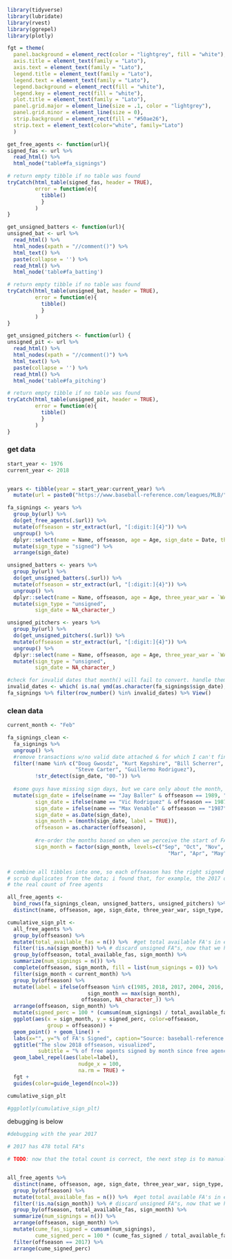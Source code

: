 


```r
library(tidyverse)
library(lubridate)
library(rvest)
library(ggrepel)
library(plotly)

fgt = theme(
  panel.background = element_rect(color = "lightgrey", fill = "white"),
  axis.title = element_text(family = "Lato"),
  axis.text = element_text(family = "Lato"),
  legend.title = element_text(family = "Lato"),
  legend.text = element_text(family = "Lato"),
  legend.background = element_rect(fill = "white"),
  legend.key = element_rect(fill = "white"),
  plot.title = element_text(family = "Lato"),
  panel.grid.major = element_line(size = .1, color = "lightgrey"),
  panel.grid.minor = element_line(size = 0),
  strip.background = element_rect(fill = "#50ae26"),
  strip.text = element_text(color="white", family="Lato")
  )


```

```r
get_free_agents <- function(url){
signed_fas <- url %>%
  read_html() %>%
  html_node("table#fa_signings")

# return empty tibble if no table was found
tryCatch(html_table(signed_fas, header = TRUE),
         error = function(e){
           tibble()
           }
         )  
}

get_unsigned_batters <- function(url){
unsigned_bat <- url %>%
  read_html() %>%
  html_nodes(xpath = "//comment()") %>%
  html_text() %>%
  paste(collapse = '') %>%
  read_html() %>%
  html_node('table#fa_batting') 

# return empty tibble if no table was found
tryCatch(html_table(unsigned_bat, header = TRUE),
         error = function(e){
           tibble()
           }
         )
}

get_unsigned_pitchers <- function(url) {
unsigned_pit <- url %>%
  read_html() %>%
  html_nodes(xpath = "//comment()") %>%
  html_text() %>%
  paste(collapse = '') %>%
  read_html() %>%
  html_node('table#fa_pitching')

# return empty tibble if no table was found
tryCatch(html_table(unsigned_pit, header = TRUE),
         error = function(e){
           tibble()
           }
         )
}
```


### get data

```r
start_year <- 1976
current_year <- 2018


years <- tibble(year = start_year:current_year) %>%
  mutate(url = paste0("https://www.baseball-reference.com/leagues/MLB/", year, "-free-agents.shtml"))

fa_signings <- years %>%
  group_by(url) %>%
  do(get_free_agents(.$url)) %>%
  mutate(offseason = str_extract(url, "[:digit:]{4}")) %>%
  ungroup() %>%
  dplyr::select(name = Name, offseason, age = Age, sign_date = Date, three_year_war = `WAR3`) %>%
  mutate(sign_type = "signed") %>%
  arrange(sign_date)

unsigned_batters <- years %>%
  group_by(url) %>%
  do(get_unsigned_batters(.$url)) %>%
  mutate(offseason = str_extract(url, "[:digit:]{4}")) %>%
  ungroup() %>%
  dplyr::select(name = Name, offseason, age = Age, three_year_war = `WAR3`) %>%
  mutate(sign_type = "unsigned",
         sign_date = NA_character_)

unsigned_pitchers <- years %>%
  group_by(url) %>%
  do(get_unsigned_pitchers(.$url)) %>%
  mutate(offseason = str_extract(url, "[:digit:]{4}")) %>%
  ungroup() %>%
  dplyr::select(name = Name, offseason, age = Age, three_year_war = `WAR3`) %>%
  mutate(sign_type = "unsigned",
         sign_date = NA_character_)

#check for invalid dates that month() will fail to convert. handle them manually later
invalid_dates <- which( is.na( ymd(as.character(fa_signings$sign_date), tz="UTC") ) )
fa_signings %>% filter(row_number() %in% invalid_dates) %>% View()

```

### clean data

```r
current_month <- "Feb"

fa_signings_clean <- 
  fa_signings %>%
  ungroup() %>%
  #remove transactions w/no valid date attached & for which I can't find info
  filter(!name %in% c("Doug Gwosdz", "Kurt Kepshire", "Bill Scherrer", "Darryl Motley",
                      "Steve Carter", "Guillermo Rodriguez"),
         !str_detect(sign_date, "00-")) %>%
  
  #some guys have missing sign days, but we care only about the month, so fake it
  mutate(sign_date = ifelse(name == "Jay Baller" & offseason == 1989, "1990-01-01", sign_date),
         sign_date = ifelse(name == "Vic Rodriguez" & offseason == 1987, "1988-01-01", sign_date),
         sign_date = ifelse(name == "Max Venable" & offseason == "1987", "1988-02-01", sign_date),
         sign_date = as.Date(sign_date),
         sign_month = (month(sign_date, label = TRUE)),
         offseason = as.character(offseason),
         
         #re-order the months based on when we perceive the start of FA season to be
         sign_month = factor(sign_month, levels=c("Sep", "Oct", "Nov", "Dec", "Jan", "Feb",
                                                    "Mar", "Apr", "May", "Jun", "Jul", "Aug")))


# combine all tibbles into one, so each offseason has the right signed and unsigned players
# scrub duplicates from the data; i found that, for example, the 2017 offseason has many duplicates entries that inflate
# the real count of free agents

all_free_agents <- 
  bind_rows(fa_signings_clean, unsigned_batters, unsigned_pitchers) %>%
  distinct(name, offseason, age, sign_date, three_year_war, sign_type, sign_month)  # remove duplicate entries; for example, 2017 has a few

```



```r

cumulative_sign_plt <- 
  all_free_agents %>% 
  group_by(offseason) %>%
  mutate(total_available_fas = n()) %>%  #get total available FA's in each offseason
  filter(!is.na(sign_month)) %>% # discard unsigned FA"s, now that we have the total number, don't need them anymore
  group_by(offseason, total_available_fas, sign_month) %>%
  summarize(num_signings = n()) %>%
  complete(offseason, sign_month, fill = list(num_signings = 0)) %>%
  filter(sign_month < current_month) %>%
  group_by(offseason) %>%
  mutate(label = ifelse(offseason %in% c(1985, 2018, 2017, 2004, 2016, 1994) & 
                          sign_month == max(sign_month), 
                        offseason, NA_character_)) %>%
  arrange(offseason, sign_month) %>%
  mutate(signed_perc = 100 * (cumsum(num_signings) / total_available_fas)) %>%
  ggplot(aes(x = sign_month, y = signed_perc, color=offseason, 
             group = offseason)) +
  geom_point() + geom_line() +
  labs(x="", y="% of FA's Signed", caption="Source: baseball-reference.com\nRetirees are considered unsigned FA's\nGraph by Ryan Pollack: ryanpollack.com") +
  ggtitle("The slow 2018 offseason, visualized",
          subtitle = "% of free agents signed by month since free agency began") +
  geom_label_repel(aes(label=label),
                       nudge_x = 100,
                       na.rm = TRUE) +
  fgt +
  guides(color=guide_legend(ncol=3))

cumulative_sign_plt

#ggplotly(cumulative_sign_plt)

```


debugging is below

```r
#debugging with the year 2017

# 2017 has 478 total FA"s

# TODO: now that the total count is correct, the next step is to manually verify all per-month signing counts


all_free_agents %>% 
  distinct(name, offseason, age, sign_date, three_year_war, sign_type, sign_month) %>%  # remove duplicate entries; for example, 2017 has a few
  group_by(offseason) %>%
  mutate(total_available_fas = n()) %>%  #get total available FA's in each offseason
  filter(!is.na(sign_month)) %>% # discard unsigned FA"s, now that we have the total number, don't need them anymore
  group_by(offseason, total_available_fas, sign_month) %>%
  summarize(num_signings = n()) %>%
  arrange(offseason, sign_month) %>%
  mutate(cume_fas_signed = cumsum(num_signings),
         cume_signed_perc = 100 * (cume_fas_signed / total_available_fas)) %>%
  filter(offseason == 2017) %>% 
  arrange(cume_signed_perc)
```

